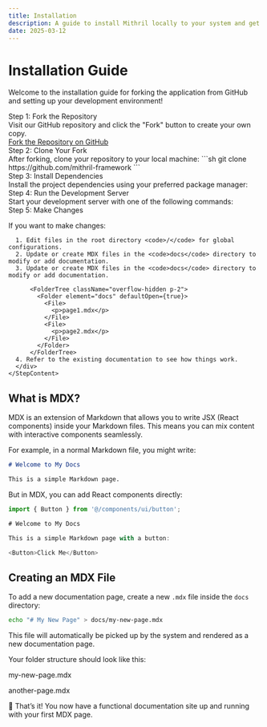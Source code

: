 ```yaml
---
title: Installation
description: A guide to install Mithril locally to your system and get it running
date: 2025-03-12
---
```


# Installation Guide

Welcome to the installation guide for forking the application from GitHub and setting up your development environment!

<Steps>
  <Step>
    <StepTitle>Step 1: Fork the Repository</StepTitle>
    <StepContent>
    <div>
      <div>
        Visit our GitHub repository and click the "Fork" button to create your own copy.
      </div>
        <a
          href="https://github.com/mithril-framework"
          target="_blank"
          rel="noopener noreferrer"
        >
          Fork the Repository on GitHub
        </a>
      </div>
    </StepContent>
  </Step>
  <Step>
    <StepTitle>Step 2: Clone Your Fork</StepTitle>
    <StepContent>
    <div>
      After forking, clone your repository to your local machine:
  ```sh
  git clone https://github.com/mithril-framework
  ```
      </div>
    </StepContent>
  </Step>
  <Step>
    <StepTitle>Step 3: Install Dependencies</StepTitle>
    <StepContent>
    <div>
      Install the project dependencies using your preferred package manager:
       <CodeTabs tabs={{
        'npm':{
          syntax:'npm i'
        },
        'pnpm':{
          syntax:'pnpm i'
        },
        'yarn':{
          syntax:'yarn i'
        },
       }} />
      </div>
    </StepContent>
  </Step>
  <Step>
    <StepTitle>Step 4: Run the Development Server</StepTitle>
    <StepContent>
    <div>
      Start your development server with one of the following commands:
      <CodeTabs tabs={{
        'npm':{
          syntax:'npm run dev'
        },
        'pnpm':{
          syntax:'pnpm dev'
        },
        'yarn':{
          syntax:'yarn run dev'
        },
       }} />
      </div>
    </StepContent>
  </Step>
  <Step>
    <StepTitle>Step 5: Make Changes</StepTitle>
    <StepContent>
    <div>
      <p>If you want to make changes:</p>

      1. Edit files in the root directory <code>/</code> for global configurations.
      2. Update or create MDX files in the <code>docs</code> directory to modify or add documentation.
      3. Update or create MDX files in the <code>docs</code> directory to modify or add documentation.

          <FolderTree className="overflow-hidden p-2">
            <Folder element="docs" defaultOpen={true}>
              <File>
                <p>page1.mdx</p>
              </File>
              <File>
                <p>page2.mdx</p>
              </File>
            </Folder>
          </FolderTree>
      4. Refer to the existing documentation to see how things work.
      </div>
    </StepContent>

  </Step>
</Steps>

## What is MDX?

MDX is an extension of Markdown that allows you to write JSX (React components) inside your Markdown files. This means you can mix content with interactive components seamlessly.

For example, in a normal Markdown file, you might write:

```md
# Welcome to My Docs

This is a simple Markdown page.
```

But in MDX, you can add React components directly:

```ts
import { Button } from '@/components/ui/button';

# Welcome to My Docs

This is a simple Markdown page with a button:

<Button>Click Me</Button>
```

## Creating an MDX File

To add a new documentation page, create a new `.mdx` file inside the `docs` directory:

```sh
echo "# My New Page" > docs/my-new-page.mdx
```

This file will automatically be picked up by the system and rendered as a new documentation page.

Your folder structure should look like this:

<FolderTree className="overflow-hidden p-2">
  <Folder element="project-root" defaultOpen={true}>
    <Folder element="docs" defaultOpen={true}>
      <File>
        <p>my-new-page.mdx</p>
      </File>
      <File>
        <p>another-page.mdx</p>
      </File>
    </Folder>
  </Folder>
</FolderTree>

🎉 That’s it! You now have a functional documentation site up and running with your first MDX page.
